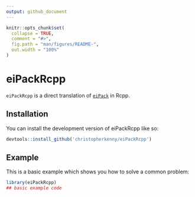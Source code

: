 ```yaml
---
output: github_document
---
```


<!-- README.md is generated from README.Rmd. Please edit that file -->

```r
knitr::opts_chunk$set(
  collapse = TRUE,
  comment = "#>",
  fig.path = "man/figures/README-",
  out.width = "100%"
)
```

# eiPackRcpp

<!-- badges: start -->
<!-- badges: end -->

`eiPackRcpp` is a direct translation of [`eiPack`](http://www.olivialau.org/software/eiPack.html) in Rcpp.

## Installation

You can install the development version of eiPackRcpp like so:

``` r
devtools::install_github('christopherkenny/eiPackRcpp')
```

## Example

This is a basic example which shows you how to solve a common problem:

```r
library(eiPackRcpp)
## basic example code
```

